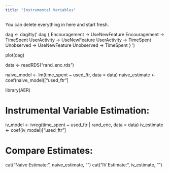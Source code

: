 ```yaml
---
title: "Instrumental Variables"
---
```


::: callout-note
You can delete everything in here and start fresh.
:::

dag <- dagitty('
  dag {
    Encouragement -> UseNewFeature
    Encouragement -> TimeSpent
    UserActivity -> UseNewFeature
    UserActivity -> TimeSpent
    Unobserved -> UseNewFeature
    Unobserved -> TimeSpent
  }
')


plot(dag)


data <- readRDS("rand_enc.rds")



naive_model <- lm(time_spent ~ used_ftr, data = data)
naive_estimate <- coef(naive_model)["used_ftr"]

library(AER)

# Instrumental Variable Estimation:
iv_model <- ivreg(time_spent ~ used_ftr | rand_enc, data = data)
iv_estimate <- coef(iv_model)["used_ftr"]

# Compare Estimates:
cat("Naive Estimate:", naive_estimate, "\n")
cat("IV Estimate:", iv_estimate, "\n")

